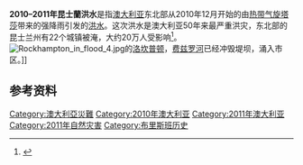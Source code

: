 {{Infobox flood
 |  name                = 2010–2011年昆士蘭洪水
 |  image location      = Long and Mackenzie Streets in Toowoomba flooded.jpg
 |  image name          = [[洪水|洪水]]在[[澳大利亚|澳大利亚]][[昆士兰州|昆士兰州]]内陆城市[[图文巴_(昆士兰州)|图文巴]]的街道上肆虐
 |  image alt text      =
 |  duration            = 2010年12月至2011年1月
 |  total damages       = 约[[A$|A$]]130亿<ref>{{cite web | url=http://www.smh.com.au/environment/economy-could-face-13bn-hit-20110111-19mp6.html | title=Economy could face $13bn hit | publisher=The Sydney Morning Herald | accessdate=11 January 2011 | date=11 January 2011 | archive-date=2020-12-02 | archive-url=https://web.archive.org/web/20201202034415/https://www.smh.com.au/environment/economy-could-face-13bn-hit-20110111-19mp6.html | dead-url=no }}</ref> 
 |  total damages 



(USD) = 
 |  total fatalities    = 至少12人死亡，67人下落不明<ref>{{cite web | url=http://news.sina.com.cn/w/p/2011-01-11/133321797400.shtml | title=澳洲洪灾致9人死亡66人失踪 第3大城市面临威胁 | publisher=新浪新闻 | accessdate=2011-01-12 | date=2011-01-11 | archive-date=2020-08-20 | archive-url=https://web.archive.org/web/20200820144143/http://news.sina.com.cn/w/p/2011-01-11/133321797400.shtml | dead-url=no }}</ref> 
 |  areas affected      = [[澳大利亚|澳大利亚]][[昆士兰州|昆士兰州]]
}}
'''2010–2011年昆士蘭洪水'''是指[[澳大利亚|澳大利亚]]东北部从2010年12月开始的由[[热带气旋塔莎|热带气旋塔莎]]带来的强降雨引发的[[洪水|洪水]]。这次洪水是澳大利亚50年来最严重洪灾，东北部的昆士兰州有22个城镇被淹，大约20万人受影响<ref>{{cite web | language = zh-cn | publisher = 今晚报 | title = 水泡澳大利亚 | url = http://www.jwb.com.cn/jwb/html/2011-01/04/content_601552.htm | date = 2011-01-04 | accessdate = 2011-01-12 | deadurl = yes | archiveurl = https://web.archive.org/web/20110116221658/http://www.jwb.com.cn/jwb/html/2011-01/04/content_601552.htm | archivedate = 2011-01-16 }}</ref>。
[[File:Rockhampton_in_flood_4.jpg|thumb]]的[[洛坎普顿_(昆士兰州)|洛坎普顿]]，[[费兹罗河|费兹罗河]]已经冲毁堤坝，涌入市区。]]

==参考资料==
{{reflist}}

{{Commons category|2010–11 Queensland floods}}
[[Category:澳大利亞災難|Category:澳大利亞災難]]
[[Category:2010年澳大利亚|Category:2010年澳大利亚]]
[[Category:2011年澳大利亚|Category:2011年澳大利亚]]
[[Category:2011年自然灾害|Category:2011年自然灾害]]
[[Category:布里斯班历史|Category:布里斯班历史]]